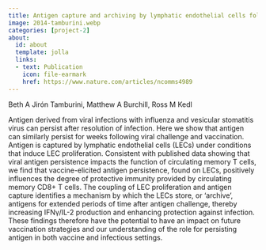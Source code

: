 ```yaml
---
title: Antigen capture and archiving by lymphatic endothelial cells following vaccination or viral infection
image: 2014-tamburini.webp
categories: [project-2]
about:
  id: about
  template: jolla
  links:
  - text: Publication
    icon: file-earmark
    href: https://www.nature.com/articles/ncomms4989
---
```


Beth A Jirón Tamburini, Matthew A Burchill, Ross M Kedl

Antigen derived from viral infections with influenza and vesicular stomatitis virus can persist after resolution of infection. Here we show that antigen can similarly persist for weeks following viral challenge and vaccination. Antigen is captured by lymphatic endothelial cells (LECs) under conditions that induce LEC proliferation. Consistent with published data showing that viral antigen persistence impacts the function of circulating memory T cells, we find that vaccine-elicited antigen persistence, found on LECs, positively influences the degree of protective immunity provided by circulating memory CD8+ T cells. The coupling of LEC proliferation and antigen capture identifies a mechanism by which the LECs store, or ‘archive’, antigens for extended periods of time after antigen challenge, thereby increasing IFNγ/IL-2 production and enhancing protection against infection. These findings therefore have the potential to have an impact on future vaccination strategies and our understanding of the role for persisting antigen in both vaccine and infectious settings.
